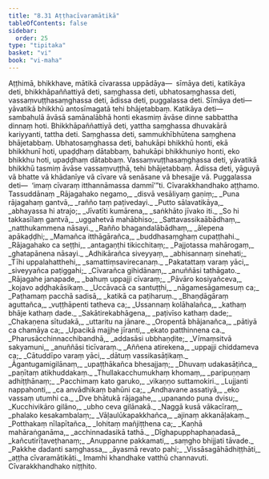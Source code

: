 ```yaml
---
title: "8.31 Aṭṭhacīvaramātikā"
tableOfContents: false
sidebar:
  order: 25
type: "tipitaka"
basket: "vi"
book: "vi-maha"
---
```



<DynamicBreadcrumb />

<Division number="379" book="vi-maha" bookNo="3" page="427">

<Paragraph number="1746" book="vi-maha">
Aṭṭhimā, bhikkhave, mātikā cīvarassa uppādāya—  sīmāya deti, katikāya deti, bhikkhāpaññattiyā deti, saṃghassa deti, ubhatosaṃghassa deti, vassaṃvuṭṭhasaṃghassa deti, ādissa deti, puggalassa deti.
</Paragraph>

<Paragraph number="1747" book="vi-maha">
Sīmāya deti—  yāvatikā bhikkhū antosīmagatā tehi bhājetabbaṃ. Katikāya deti—  sambahulā āvāsā samānalābhā honti ekasmiṃ āvāse dinne sabbattha dinnaṃ hoti. Bhikkhāpaññattiyā deti, yattha saṃghassa dhuvakārā kariyyanti, tattha deti. Saṃghassa deti, sammukhībhūtena saṃghena bhājetabbaṃ. Ubhatosaṃghassa deti, bahukāpi bhikkhū honti, ekā bhikkhunī hoti, upaḍḍhaṃ dātabbaṃ, bahukāpi bhikkhuniyo honti, eko bhikkhu hoti, upaḍḍhaṃ dātabbaṃ. Vassaṃvuṭṭhasaṃghassa deti, yāvatikā bhikkhū tasmiṃ āvāse vassaṃvuṭṭhā, tehi bhājetabbaṃ. Ādissa deti, yāguyā vā bhatte vā khādanīye vā cīvare vā senāsane vā bhesajje vā. Puggalassa deti—  ‘imaṃ cīvaraṃ itthannāmassa dammī’”ti.

</Paragraph>
</Division>

<Paragraph number="1748" type="center" book="vi-maha">
Cīvarakkhandhako aṭṭhamo.



</Paragraph>

<Paragraph number="1749" type="center" book="vi-maha">
Tassuddānaṃ


</Paragraph>

<Paragraph number="1750" type="verses" book="vi-maha">
_Rājagahako negamo,_  
_disvā vesāliyaṃ gaṇiṃ;_  
_Puna rājagahaṃ gantvā,_  
_rañño taṃ paṭivedayi._  

</Paragraph>

<Paragraph number="1751" type="verses" book="vi-maha">
_Putto sālavatikāya,_  
_abhayassa hi atrajo;_  
_Jīvatīti kumārena,_  
_saṅkhāto jīvako iti._  

</Paragraph>

<Paragraph number="1752" type="verses" book="vi-maha">
_So hi takkasīlaṃ gantvā,_  
_uggahetvā mahābhiso;_  
_Sattavassikaābādhaṃ,_  
_natthukammena nāsayi._  

</Paragraph>

<Paragraph number="1753" type="verses" book="vi-maha">
_Rañño bhagandalābādhaṃ,_  
_ālepena apākaḍḍhi;_  
_Mamañca itthāgārañca,_  
_buddhasaṃghaṃ cupaṭṭhahi._  

</Paragraph>

<Paragraph number="1754" type="verses" book="vi-maha">
_Rājagahako ca seṭṭhi,_  
_antagaṇṭhi tikicchitaṃ;_  
_Pajjotassa mahārogaṃ,_  
_ghatapānena nāsayi._  

</Paragraph>

<Paragraph number="1755" type="verses" book="vi-maha">
_Adhikārañca siveyyaṃ,_  
_abhisannaṃ sinehati;_  
_Tīhi uppalahatthehi,_  
_samattiṃsavirecanaṃ._  

</Paragraph>

<Paragraph number="1756" type="verses" book="vi-maha">
_Pakatattaṃ varaṃ yāci,_  
_siveyyañca paṭiggahi;_  
_Cīvarañca gihidānaṃ,_  
_anuññāsi tathāgato._  

</Paragraph>

<Paragraph number="1757" type="verses" book="vi-maha">
_Rājagahe janapade,_  
_bahuṃ uppajji cīvaraṃ;_  
_Pāvāro kosiyañceva,_  
_kojavo aḍḍhakāsikaṃ._  

</Paragraph>

<Paragraph number="1758" type="verses" book="vi-maha">
_Uccāvacā ca santuṭṭhi,_  
_nāgamesāgamesuṃ ca;_  
_Paṭhamaṃ pacchā sadisā,_  
_katikā ca paṭiharuṃ._  

</Paragraph>

<Paragraph number="1759" type="verses" book="vi-maha">
_Bhaṇḍāgāraṃ aguttañca,_  
_vuṭṭhāpenti tatheva ca;_  
_Ussannaṃ kolāhalañca,_  
_kathaṃ bhāje kathaṃ dade._  

</Paragraph>

<Paragraph number="1760" type="verses" book="vi-maha">
_Sakātirekabhāgena,_  
_paṭivīso kathaṃ dade;_  
_Chakaṇena sītudakā,_  
_uttaritu na jānare._  

</Paragraph>

<Paragraph number="1761" type="verses" book="vi-maha">
_Oropentā bhājanañca,_  
_pātiyā ca chamāya ca;_  
_Upacikā majjhe jīranti,_  
_ekato patthinnena ca._  

</Paragraph>

<Paragraph number="1762" type="verses" book="vi-maha">
_Pharusācchinnacchibandhā,_  
_addasāsi ubbhaṇḍite;_  
_Vīmaṃsitvā sakyamuni,_  
_anuññāsi ticīvaraṃ._  

</Paragraph>

<Paragraph number="1763" type="verses" book="vi-maha">
_Aññena atirekena,_  
_uppajji chiddameva ca;_  
_Cātuddīpo varaṃ yāci,_  
_dātuṃ vassikasāṭikaṃ._  

</Paragraph>

<Paragraph number="1764" type="verses" book="vi-maha">
_Āgantugamigilānaṃ,_  
_upaṭṭhākañca bhesajjaṃ;_  
_Dhuvaṃ udakasāṭiñca,_  
_paṇītaṃ atikhuddakaṃ._  

</Paragraph>

<Paragraph number="1765" type="verses" book="vi-maha">
_Thullakacchumukhaṃ khomaṃ,_  
_paripuṇṇaṃ adhiṭṭhānaṃ;_  
_Pacchimaṃ kato garuko,_  
_vikaṇṇo suttamokiri._  

</Paragraph>

<Paragraph number="1766" type="verses" book="vi-maha">
_Lujjanti nappahonti,_  
_ca anvādhikaṃ bahūni ca;_  
_Andhavane assatiyā,_  
_eko vassaṃ utumhi ca._  

</Paragraph>

<Paragraph number="1767" type="verses" book="vi-maha">
_Dve bhātukā rājagahe,_  
_upanando puna dvisu;_  
_Kucchivikāro gilāno,_  
_ubho ceva gilānakā._  

</Paragraph>

<Paragraph number="1768" type="verses" book="vi-maha">
_Naggā kusā vākacīraṃ,_  
_phalako kesakambalaṃ;_  
_Vāḷaulūkapakkhañca,_  
_ajinaṃ akkanāḷakaṃ._  

</Paragraph>

<Paragraph number="1769" type="verses" book="vi-maha">
_Potthakaṃ nīlapītañca,_  
_lohitaṃ mañjiṭṭhena ca;_  
_Kaṇhā mahāraṅganāma,_  
_acchinnadasikā tathā._  

</Paragraph>

<Paragraph number="1770" type="verses" book="vi-maha">
_Dīghapupphaphaṇadasā,_  
_kañcutirīṭaveṭhanaṃ;_  
_Anuppanne pakkamati,_  
_saṃgho bhijjati tāvade._  

</Paragraph>

<Paragraph number="1771" type="verses" book="vi-maha">
_Pakkhe dadanti saṃghassa,_  
_āyasmā revato pahi;_  
_Vissāsagāhādhiṭṭhāti,_  
_aṭṭha cīvaramātikāti._  


</Paragraph>

<Paragraph number="1772" type="center" book="vi-maha">
Imamhi khandhake vatthū channavuti.



</Paragraph>

<Paragraph number="1773" type="center" book="vi-maha">
Cīvarakkhandhako niṭṭhito.
</Paragraph>